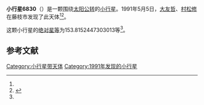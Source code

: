 {{Infobox planet
| bgcolour = #FFFFC0
| name = 6830 Johnbackus
| symbol = 
| image = 
| caption = 
| discovery = yes
| discovery_ref = 
| discoverer = [[大友哲|大友哲]]、[[村松修|村松修]]
| discovery_site = [[藤枝市|藤枝市]] 
| discovered = 1991年5月5日
| designations = yes
| mp_name = 
| named_after = 
| alt_names = 1991 JB1/ 1934 GK / 1968 HN1 / 1985 GN / 1987 SO10
| mp_category = [[主带小行星|主带小行星]]
| orbit_ref = <ref name="a">[http://ssd.jpl.nasa.gov/sbdb.cgi?sstr=6830 6830 Johnbackus] {{Wayback|url=http://ssd.jpl.nasa.gov/sbdb.cgi?sstr=6830 |date=20140831152210 }}，小行星數據庫瀏覽器（JPL Small-Body Database Browser）－[[美国国家航空航天局|美国国家航空航天局]]喷气推进实验室</ref>
| epoch = 2456400.5 (2013年4月18日更新)
| aphelion = {{convert|3.614866035188038|AU|km|3|abbr=on|lk=out}}
| perihelion = {{convert|2.72724876458198|AU|km|3|abbr=on}}
| semimajor = {{convert|3.171057399885009|AU|km|3|abbr=on}}
| eccentricity = 0.13995604
| period = 2062.550458 [[日|日]]<br />5.65[[儒略年|儒略年]]
| avg_speed = 
| inclination = 5.085689629689822
| asc_node = 79.1449955101329
| mean_anomaly = 
| arg_peri = 153.8152447303013
| satellites = 
| physical_characteristics = yes
| dimensions = 
| mass = 
| density = 
| surface_grav = 
| escape_velocity = 
| sidereal_day = 
| axial_tilt = 
| pole_ecliptic_lat = 
| pole_ecliptic_lon = 
| albedo = 
| temperatures= 
| temp_name1 = 
| mean_temp_1 = 
| max_temp_1 = 
| temp_name2 = 
| max_temp_2 = 
| spectral_type = 
| abs_magnitude = 153.8152447303013
}}

'''小行星6830'''（{{lang-en|6830 Johnbackus}}）是一颗围绕[[太阳|太阳]][[公转|公转]]的[[小行星|小行星]]。1991年5月5日，[[大友哲|大友哲]]、[[村松修|村松修]]在藤枝市发现了此天体<ref name="a" /><ref>{{cite news|title=小行星列表|url=http://cfa-www.harvard.edu/iau/lists/NumberedMPs.txt|accessdate=2013-07-08|newspaper=哈佛大学|archive-date=2008-05-17|archive-url=https://web.archive.org/web/20080517010638/http://cfa-www.harvard.edu/iau/lists/NumberedMPs.txt|dead-url=no}}</ref>。

这颗小行星的[[绝对星等|绝对星等]]为153.8152447303013等<ref name="a" />。

==参考文献==
{{reflist}}
{{Minor Planet Number|[[小行星6829|小行星6829]]|[[小行星6831|小行星6831]]}}

{{小天体}}

[[Category:小行星带天体|Category:小行星带天体]]
[[Category:1991年发现的小行星|Category:1991年发现的小行星]]

{{asteroid-stub}}